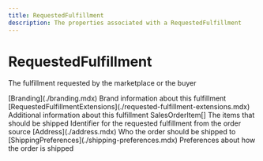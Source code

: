 ```yaml
---
title: RequestedFulfillment
description: The properties associated with a RequestedFulfillment
---
```


RequestedFulfillment
===============================================
The fulfillment requested by the marketplace or the buyer

<Reference>
  <Field name="branding" nullable={true}>
    <Type>
      [Branding](./branding.mdx)
    </Type>
    <Description>
      Brand information about this fulfillment
    </Description>
  </Field>
  <Field name="extensions" nullable={true}>
    <Type>
      [RequestedFulfillmentExtensions](./requested-fulfillment-extensions.mdx)
    </Type>
    <Description>
      Additional information about this fulfillment
    </Description>
  </Field>
  <Field name="items" nullable={false}>
    <Type>
      SalesOrderItem[]
    </Type>
    <Description>
      The items that should be shipped
    </Description>
  </Field>
  <Field name="requested_fulfillment_id" type="string" nullable={true}>
    <Description>
      Identifier for the requested fulfillment from the order source
    </Description>
  </Field>
  <Field name="ship_to" nullable={false}>
    <Type>
      [Address](./address.mdx)
    </Type>
    <Description>
      Who the order should be shipped to
    </Description>
  </Field>
  <Field name="shipping_preferences" nullable={true}>
    <Type>
      [ShippingPreferences](./shipping-preferences.mdx)
    </Type>
    <Description>
      Preferences about how the order is shipped
    </Description>
  </Field>
</Reference>